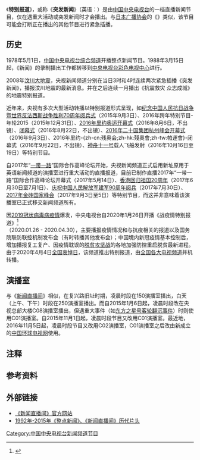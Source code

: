 {{In-progress_tvshow|条目}}
{{電視節目信息框
| 名稱       = 特别报道<br>突发新闻
| 英文名称   = {{lang|en|BREAKING NEWS}}
| 圖片       = [[File:突发新闻.png|300px]]
| 图说      = 2015年3月23日4时40分，因[[李光耀|李光耀]][[李光耀之死|逝世]]而临时插播的突发新闻画面，正在重播的节目遭到打断。
| 類型       = [[新聞節目|新聞節目]]
| 主持       = [[CCTV-13|中国中央电视台新闻中心]]主播
| 國家       = {{CHNML}}
| 制作公司 = [[中国中央电视台新闻频道|中国中央电视台新闻中心]]
| 語言       = [[汉语普通话|汉语普通话]]
| 每集長     = 时间不定
| 電視網     = [[中国中央电视台新闻频道|中国中央电视台新闻频道]]
| 視頻制式   = [[HDTV|HDTV]] [[16:9|16:9]] [[1080i|1080i]] 
| 音頻制式   = 立體聲
| 首播國家   = 
| 首播地區   = 中国大陆、香港、澳门
| 開始       = 1978年5月1日（整点新闻）
| 結束       = 至今
| 官方網站   = http://cctv.cntv.cn/lm/xinwenzhibojian/
| imdb_id    = 
| tv_com_id  = 
}}
{{Note24hUTC+8}}
《'''特别报道'''》，或称《'''突发新闻'''》（英语：{{lang|en|BREAKING NEWS}}）是由[[中国中央电视台|中国中央电视台]]的一档直播新闻节目，仅在遇重大活动或突发新闻时才会播出。与[[日本广播协会|日本广播协会]]的《{{link-ja|报道特别节目|報道特別番組}}》类似，该节目可能会打断正在播出的其他节目进行紧急插播。

== 历史 ==
1978年5月1日，[[中国中央电视台综合频道|中国中央电视台综合频道]]开播整点新闻节目。1988年3月15日起，《新闻》的录制播出工作都转移到[[中央电视台彩色电视中心|中央电视台彩色电视中心]]进行。

2008年[[汶川大地震|汶川大地震]]，央视新闻频道分别在当日3时和4时连续两次紧急插播《突发新闻》，播报汶川地震的最新消息。并在之后连续一月播出《抗震救灾 众志成城》的地震特别报道。

近年来，央视有多次大型活动转播以特别报道形式呈现，如[[纪念中国人民抗日战争暨世界反法西斯战争胜利70周年阅兵式|纪念中国人民抗日战争暨世界反法西斯战争胜利70周年阅兵式]]（2015年9月3日）、2016年跨年特别节目-年轮2015（2015年12月31日）、[[2016年夏季奧林匹克運動會開幕典禮|2016年里约奥运开幕式]]（2016年8月6日，不出镜）、[[2016年夏季奧林匹克運動會閉幕典禮|闭幕式]]（2016年8月22日，不出镜）、[[2016年二十国集团杭州峰会|2016年二十国集团杭州峰会开幕式]]（2016年9月3日）、2016年里约-{zh-cn:残奥会;zh-hk:殘奧會;zh-tw:帕運會}-闭幕式（2016年9月22日，不出镜）、[[神舟十一号|神舟十一号]]载人飞船发射（2016年10月16日至19日）等特别节目。

自2017年“[[一带一路|一带一路]]”国际合作高峰论坛开始，央视新闻频道正式启用新址原用于英语新闻频道的演播室进行重大活动的直播报道，目前已制作直播2017年“一带一路”国际合作高峰论坛开幕式（2017年5月14日）、[[香港特别行政区成立二十周年纪念|香港回归祖国20周年]]（2017年6月30日至7月1日）、[[庆祝中国人民解放军建军90周年阅兵|庆祝中国人民解放军建军90周年阅兵]]（2017年7月30日）、[[2017年金砖国家峰会|2017年金砖国家峰会]]（2017年9月3日至5日）等特别节目，而这并非意味着该演播室已正式移交新闻频道所有。

因[[2019冠状病毒病疫情|2019冠状病毒病疫情]]爆发，中央电视台自2020年1月26日开播《战疫情特别报道》<ref>{{Cite web|title=战疫情特别报道|url=http://tv.cctv.com/v/vs2/VIDAVU15i6ZiKXCj35V1WnXw200127.html|accessdate=2020-04-24|author=|date=2020-01-26|format=|work=央视网|publisher=|language=zh-HANS|archive-date=2020-11-28|archive-url=https://web.archive.org/web/20201128213423/http://tv.cctv.com/v/vs2/VIDAVU15i6ZiKXCj35V1WnXw200127.html|dead-url=no}}</ref><br />（2020.01.26 - 2020.04.30），主要播报疫情情况和与抗疫相关的报道以及国务院联防联控机制发布会（有时转播其他发布会）；中国境内新冠疫情基本控制后，增加播报复工复产、因疫情耽误的[[脱贫攻坚战|脱贫攻坚战]]的各地加强防控重启脱贫最新进程。由于2020年4月4日[[2020年清明中华人民共和国全国性哀悼活动|全国哀悼日]]，该频道推出特别报道，由[[中华人民共和国电视广播|全国各大电视频道]]并机转播。

== 演播室 ==
与《[[新闻直播间|新闻直播间]]》相似，在复兴路旧址时期，凌晨时段在150演播室播出，白天（上午、下午）时段在250演播室播出。而自2015年1月6日起，凌晨时段改在央视总部大楼C08演播室播出，但遇重大事件（如[[东方之星号客轮翻沉事件|东方之星号客轮翻沉事件]]）时则使用C01演播室。自2015年11月1日起，凌晨时段节目又改用C01演播室。最近地，2016年11月5日起，凌晨时段节目又改用C02演播室，C01演播室之后改由新成立的[[中国环球电视网|中国环球电视网]]使用。

==注释==
<references group="注"/>
== 参考资料 ==
{{reflist}}
==外部链接==
*[http://cctv.cntv.cn/lm/xinwenzhibojian/ 《新闻直播间》官方网站]{{Wayback|url=http://cctv.cntv.cn/lm/xinwenzhibojian/ |date=20150108112506 }}
*[http://www.tudou.com/programs/view/aE0LHtepJw0/ 1992年-2015年《整点新闻》、《新闻直播间》历代片头]{{Wayback|url=http://www.tudou.com/programs/view/aE0LHtepJw0/ |date=20150402170249 }}

[[Category:中国中央电视台新闻频道节目|Category:中国中央电视台新闻频道节目]]